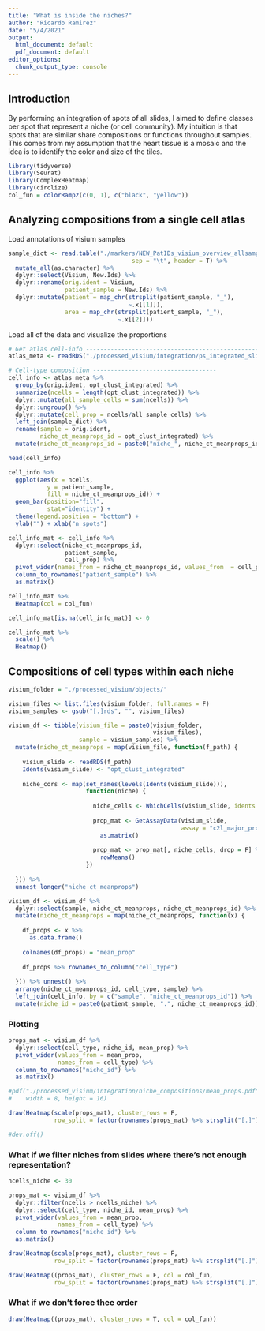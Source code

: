 ```yaml
---
title: "What is inside the niches?"
author: "Ricardo Ramirez"
date: "5/4/2021"
output:
  html_document: default
  pdf_document: default
editor_options:
  chunk_output_type: console
---
```


## Introduction

By performing an integration of spots of all slides, I aimed to define classes per spot that represent a niche (or cell community). My intuition is that spots that are similar share compositions or functions throughout samples. This comes from my assumption that the heart tissue is a mosaic and the idea is to identify the color and size of the tiles.


```r
library(tidyverse)
library(Seurat)
library(ComplexHeatmap)
library(circlize)
col_fun = colorRamp2(c(0, 1), c("black", "yellow"))
```

## Analyzing compositions from a single cell atlas

Load annotations of visium samples

```r
sample_dict <- read.table("./markers/NEW_PatIDs_visium_overview_allsamples.tsv",
                                   sep = "\t", header = T) %>%
  mutate_all(as.character) %>%
  dplyr::select(Visium, New.Ids) %>%
  dplyr::rename(orig.ident = Visium,
                patient_sample = New.Ids) %>%
  dplyr::mutate(patient = map_chr(strsplit(patient_sample, "_"), 
                                  ~.x[[1]]),
                area = map_chr(strsplit(patient_sample, "_"), 
                               ~.x[[2]]))
```

Load all of the data and visualize the proportions

```r
# Get atlas cell-info ------------------------------------------------------------------------------------
atlas_meta <- readRDS("./processed_visium/integration/ps_integrated_slides.rds")[[1]][["annotations"]]

# Cell-type composition -----------------------------------
cell_info <- atlas_meta %>%
  group_by(orig.ident, opt_clust_integrated) %>%
  summarize(ncells = length(opt_clust_integrated)) %>%
  dplyr::mutate(all_sample_cells = sum(ncells)) %>%
  dplyr::ungroup() %>%
  dplyr::mutate(cell_prop = ncells/all_sample_cells) %>%
  left_join(sample_dict) %>%
  rename(sample = orig.ident,
         niche_ct_meanprops_id = opt_clust_integrated) %>%
  mutate(niche_ct_meanprops_id = paste0("niche_", niche_ct_meanprops_id))

head(cell_info)
```

```r
cell_info %>%
  ggplot(aes(x = ncells,
           y = patient_sample,
           fill = niche_ct_meanprops_id)) + 
  geom_bar(position="fill", 
           stat="identity") +
  theme(legend.position = "bottom") +
  ylab("") + xlab("n_spots")  
```


```r
cell_info_mat <- cell_info %>%
  dplyr::select(niche_ct_meanprops_id, 
                patient_sample,
                cell_prop) %>%
  pivot_wider(names_from = niche_ct_meanprops_id, values_from  = cell_prop) %>%
  column_to_rownames("patient_sample") %>%
  as.matrix() 

cell_info_mat %>%
  Heatmap(col = col_fun)

cell_info_mat[is.na(cell_info_mat)] <- 0

cell_info_mat %>%
  scale() %>%
  Heatmap()
```


## Compositions of cell types within each niche

```r
visium_folder = "./processed_visium/objects/"

visium_files <- list.files(visium_folder, full.names = F)
visium_samples <- gsub("[.]rds", "", visium_files)

visium_df <- tibble(visium_file = paste0(visium_folder, 
                                         visium_files),
                    sample = visium_samples) %>%
  mutate(niche_ct_meanprops = map(visium_file, function(f_path) {
    
    visium_slide <- readRDS(f_path)
    Idents(visium_slide) <- "opt_clust_integrated"
    
    niche_cors <- map(set_names(levels(Idents(visium_slide))),
                      function(niche) {
                        
                        niche_cells <- WhichCells(visium_slide, idents = c(niche))
                        
                        prop_mat <- GetAssayData(visium_slide, 
                                                 assay = "c2l_major_props") %>%
                          as.matrix()
                        
                        prop_mat <- prop_mat[, niche_cells, drop = F] %>%
                          rowMeans()
                      })
    
  })) %>%
  unnest_longer("niche_ct_meanprops")

visium_df <- visium_df %>%
  dplyr::select(sample, niche_ct_meanprops, niche_ct_meanprops_id) %>%
  mutate(niche_ct_meanprops = map(niche_ct_meanprops, function(x) {
    
    df_props <- x %>%
      as.data.frame()
    
    colnames(df_props) = "mean_prop"
    
    df_props %>% rownames_to_column("cell_type")
    
  })) %>% unnest() %>%
  arrange(niche_ct_meanprops_id, cell_type, sample) %>%
  left_join(cell_info, by = c("sample", "niche_ct_meanprops_id")) %>%
  mutate(niche_id = paste0(patient_sample, ".", niche_ct_meanprops_id))
```

### Plotting

```r
props_mat <- visium_df %>%
  dplyr::select(cell_type, niche_id, mean_prop) %>%
  pivot_wider(values_from = mean_prop,
              names_from = cell_type) %>%
  column_to_rownames("niche_id") %>%
  as.matrix()

#pdf("./processed_visium/integration/niche_compositions/mean_props.pdf",
#    width = 8, height = 16)

draw(Heatmap(scale(props_mat), cluster_rows = F,
             row_split = factor(rownames(props_mat) %>% strsplit("[.]") %>% map_chr(., ~.x[2]))))

#dev.off()
```


### What if we filter niches from slides where there's not enough representation?

```r
ncells_niche <- 30

props_mat <- visium_df %>%
  dplyr::filter(ncells > ncells_niche) %>%
  dplyr::select(cell_type, niche_id, mean_prop) %>%
  pivot_wider(values_from = mean_prop,
              names_from = cell_type) %>%
  column_to_rownames("niche_id") %>%
  as.matrix()

draw(Heatmap(scale(props_mat), cluster_rows = F,
             row_split = factor(rownames(props_mat) %>% strsplit("[.]") %>% map_chr(., ~.x[2]))))
```

```r
draw(Heatmap((props_mat), cluster_rows = F, col = col_fun,
             row_split = factor(rownames(props_mat) %>% strsplit("[.]") %>% map_chr(., ~.x[2]))))
```

### What if we don't force thee order

```r
draw(Heatmap((props_mat), cluster_rows = T, col = col_fun))
```

